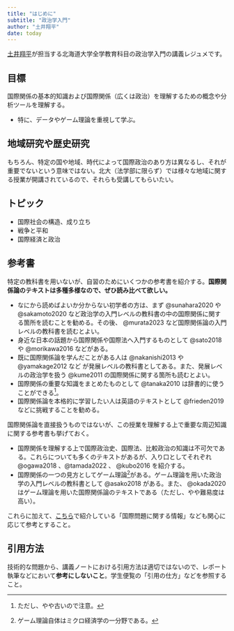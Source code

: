 ```yaml
---
title: "はじめに"
subtitle: "政治学入門"
author: "土井翔平"
date: today
---
```


[土井翔平](https://shohei-doi.github.io)が担当する北海道大学全学教育科目の政治学入門の講義レジュメです。

## 目標

国際関係の基本的知識および国際関係（広くは政治）を理解するための概念や分析ツールを理解する。

- 特に、データやゲーム理論を重視して学ぶ。

:::{.callout-warning}
## 地域研究や歴史研究

もちろん、特定の国や地域、時代によって国際政治のあり方は異なるし、それが重要でないという意味ではない。北大（法学部に限らず）では様々な地域に関する授業が開講されているので、それらも受講してもらいたい。
:::

## トピック

- 国際社会の構造、成り立ち
- 戦争と平和
- 国際経済と政治

## 参考書

特定の教科書を用いないが、自習のためにいくつかの参考書を紹介する。**国際関係論のテキストは多種多様なので、ぜひ読み比べて欲しい。**

- なにから読めばよいか分からない初学者の方は、まず @sunahara2020 や @sakamoto2020 など政治学の入門レベルの教科書の中の国際関係に関する箇所を読むことを勧める。その後、 @murata2023 など国際関係論の入門レベルの教科書を読むとよい。
- 身近な日本の話題から国際関係や国際法へ入門するものとして @sato2018 や @morikawa2016 などがある。
- 既に国際関係論を学んだことがある人は @nakanishi2013 や @yamakage2012 など が発展レベルの教科書としてある。また、発展レベルの政治学を扱う @kume2011 の国際関係に関する箇所も読むとよい。
- 国際関係の重要な知識をまとめたものとして @tanaka2010 は辞書的に使うことができる^[ただし、やや古いので注意。]。
- 国際関係論を本格的に学習したい人は英語のテキストとして @frieden2019 などに挑戦することを勧める。

国際関係論を直接扱うものではないが、この授業を理解する上で重要な周辺知識に関する参考書も挙げておく。

- 国際関係を理解する上で国際政治史、国際法、比較政治の知識は不可欠である。これらについても多くのテキストがあるが、入り口としてそれぞれ @ogawa2018 、@tamada2022 、 @kubo2016 を紹介する。
- 国際関係の一つの見方としてゲーム理論^[ゲーム理論自体はミクロ経済学の一分野である。]がある。ゲーム理論を用いた政治学の入門レベルの教科書として @asako2018 がある。また、 @okada2020 はゲーム理論を用いた国際関係論のテキストである（ただし、やや難易度は高い）。

これらに加えて、[こちら](https://sdoi.notion.site/bc51220cd2c54100a75981e56123b235)で紹介している「国際問題に関する情報」なども関心に応じて参考とすること。

:::{.callout-warning}
## 引用方法

技術的な問題から、講義ノートにおける引用方法は適切ではないので、レポート執筆などにおいて**参考にしないこと**。学生便覧の「引用の仕方」などを参照すること。
:::